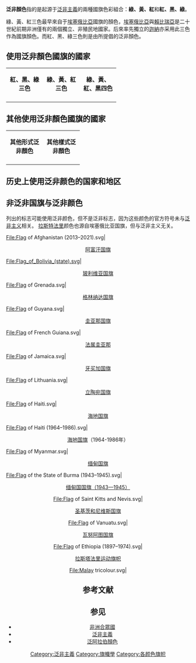 '''泛非顏色'''指的是起源于[[泛非主義|泛非主義]]的兩種國旗色彩組合：'''綠、黃、紅'''和'''紅、黑、綠'''。

綠、黃、紅三色最早來自于[[埃塞俄比亞|埃塞俄比亞]]國旗的顏色，[[埃塞俄比亞|埃塞俄比亞]]與[[賴比瑞亞|賴比瑞亞]]是二十世紀前期非洲僅有的兩個獨立、非殖民地國家。后來率先獨立的[[迦納|迦納]]亦采用此三色作為國旗顏色。而紅、黑、綠三色則是由{{link-en|世界黑人进步协会|Universal Negro Improvement Association and African Communities League}}所提倡的泛非顏色。

{{Gallery
|File:Flag of the UNIA.svg|<center>[[泛非主義|三色旗]]</center>
|File:Flag of Ethiopia (1975–1987).svg|<center>[[埃塞俄比亞國旗|三色旗]]</center>
|File:First proposed flag of Jamaica.svg|<center>[[牙买加国旗|三色旗]]</center>
|File:Flag of the African National Congress.svg|<center>[[非洲人國民大會|三色旗]]</center>
}}

==使用泛非顏色國旗的國家==
{|
|-
| width="20%" align="center" |'''紅、黑、綠三色'''
| width="20%" align="center" |'''綠、黃、紅三色'''
| width="20%" align="center" |'''綠、黃、紅、黑四色'''
|- valign="top"
|
{{Begin flag gallery}}
{{Flag entry|Image=Flag of Malawi.svg|Caption=[[馬拉維國旗|馬拉維國旗]]|NoBorder=true}}
{{Flag entry|Image=Flag of Libya.svg|Caption=[[利比亞國旗|利比亞國旗]]|NoBorder=true}}
{{Flag entry|Image=Flag of Kenya.svg|Caption=[[肯尼亞國旗|肯尼亞國旗]]}}
{{Flag entry|Image=Flag of  South Sudan.svg|Caption=[[南蘇丹國旗|南蘇丹國旗]]}}
{{End flag gallery}}
|
{{Begin flag gallery}}
{{Flag entry|Image=Flag of Cameroon.svg|Caption=[[喀麥隆國旗|喀麥隆國旗]]|NoBorder=true}}
{{Flag entry|Image=Flag of Senegal.svg|Caption=[[塞內加爾國旗|塞內加爾國旗]]|NoBorder=true}}
{{Flag entry|Image=Flag of Guinea.svg|Caption=[[幾內亞國旗|幾內亞國旗]]}}
{{Flag entry|Image=Flag of  Mali.svg|Caption=[[馬里國旗|馬里國旗]]}}
{{Flag entry|Image=Flag of  Burkina Faso.svg|Caption=[[佈基納法索國旗|佈基納法索國旗]]}}
{{Flag entry|Image=Flag of  Congo.svg|Caption=[[剛果共和國國旗|剛果共和國國旗]]}}
{{Flag entry|Image=Flag of  Benin.svg|Caption=[[貝寧國旗|貝寧國旗]]}}
{{Flag entry|Image=Flag of  Mauritania.svg|Caption=[[毛里塔尼亞國旗|毛里塔尼亞國旗]]}}
{{End flag gallery}}
|
{{Begin flag gallery}}
{{Flag entry|Image=Flag of  Ghana.svg|Caption=[[加納國旗|加納國旗]]}}
{{Flag entry|Image=Flag of  Saint Kitts and Nevis.svg|Caption=[[聖基茨和尼維斯國旗|聖基茨和尼維斯國旗]]|NoBorder=true}}
{{Flag entry|Image=Flag of São Tomé and Príncipe.svg|Caption=[[聖多美和普林西比國旗|聖多美和普林西比國旗]]|NoBorder=true}}
{{Flag entry|Image=Flag of  Guinea-Bissau.svg|Caption=[[幾內亞比紹國旗|幾內亞比紹國旗]]}}
{{Flag entry|Image=Flag of  Zimbabwe.svg|Caption=[[津巴布韋國旗|津巴布韋國旗]]}}
{{End flag gallery}}

|}
== 其他使用泛非顏色國旗的國家 ==
{|
|-
| width="20%" align="center" |'''其他形式泛非顏色'''
| width="20%" align="center" |'''其他樣式泛非顏色'''
|- valign="top"
|
{{Begin flag gallery}}
{{Flag entry|Image=Flag of Chad.svg|Caption=[[乍得國旗|乍得國旗]]}}
{{Flag entry|Image=Flag of  Namibia.svg|Caption=[[納米比亞國旗|納米比亞國旗]]}}
{{Flag entry|Image=Flag of Seychelles.svg|Caption=[[塞舌爾國旗|塞舌爾國旗]]}}
{{Flag entry|Image=Flag of  Uganda.svg|Caption=[[烏干達國旗|烏干達國旗]]}}
{{Flag entry|Image=Flag of South Africa.svg|Caption=[[南非國旗|南非國旗]]}}
{{Flag entry|Image=Flag of  Mozambique.svg|Caption=[[莫桑比克國旗|莫桑比克國旗]]}}
{{Flag entry|Image=Flag of Eritrea.svg|Caption=[[厄立特里亞國旗|厄立特里亞國旗]]}}
{{Flag entry|Image=Flag of  Grenada.svg|Caption=[[格林納達國旗|格林納達國旗]]}}
{{Flag entry|Image=Flag of Togo.svg|Caption=[[多哥國旗|多哥國旗]]}}
{{Flag entry|Image=Flag of  Gabon.svg|Caption=[[加蓬國旗|加蓬國旗]]}}
{{End flag gallery}}
|
{{Begin flag gallery}}
{{Flag entry|Image=Flag of  Tanzania.svg|Caption=[[坦桑尼亞國旗|坦桑尼亞國旗]]|NoBorder=true}}
{{Flag entry|Image=Flag of  Zanzibar.svg|Caption=[[桑吉巴國旗|桑吉巴國旗]]|NoBorder=true}}
{{Flag entry|Image=Flag of Central African Republic.svg|Caption=[[中非共和國國旗|中非共和國國旗]]}}
{{Flag entry|Image=Flag of  Angola.svg|Caption=[[安哥拉國旗|安哥拉國旗]]}}
{{Flag entry|Image=Flag of Zambia.svg|Caption=[[讚比亞國旗|讚比亞國旗]]}}
{{Flag entry|Image=Flag of Mauritius.svg|Caption=[[毛里求斯國旗|毛里求斯國旗]]}}
{{Flag entry|Image=Flag of Comoros.svg|Caption=[[科摩羅國旗|科摩羅國旗]]}}
|
{{End flag gallery}}
|}

==历史上使用泛非颜色的国家和地区==
{{flag gallery
|File:Flag of Ashanti.svg|[[阿散蒂王国|阿散蒂王国]]
|File:Flag of Biafra.svg|[[比亚法拉共和国|比亚法拉共和国]]
|File:Flag of the Republic of Benin.svg|[[贝宁共和国|贝宁共和国]]（1967年极短独立）
|File:Flag of Cabinda.svg|[[卡宾达共和国|卡宾达共和国]]（极短独立）
|File:Flag of Cabinda Province.svg|[[卡宾达共和国|卡宾达共和国]]（1975年极短独立）
|File:Flag of Cape Verde (1975-1992).svg|[[佛得角共和国|佛得角共和国]]（1975-1992）
|File:Flag of the People's Republic of Congo.svg|[[刚果人民共和国|刚果人民共和国]]（1970-1991）
|File:Flag of Zaire.svg|[[扎伊尔共和国|扎伊尔共和国]]（1971-1997）
|File:Flag of Ghana (1964-1966).svg|[[加纳共和国|加纳共和国]]（1964—1966）
|File:Flag of Zimbabwe Rhodesia.svg|[[津巴布韦罗德西亚|津巴布韦罗德西亚]]（1979-1980）
|File:Flag of the Union of African States (1958-1961).svg|非洲国家联盟（{{flag|加纳}}、{{flag|几内亚}}）1958-1961
|File:Flag of the Union of African States (1961-1962).svg|非洲国家联盟（{{flag|加纳}}、{{flag|几内亚}}、{{flag|马里}}）1961-1962
|File:Flag of Haiti (1964-1986).svg|[[海地共和国|海地共和国]]（1964-1986）
|File:Flag of Malawi (2010-2012).svg|[[马拉维共和国|马拉维共和国]]（2010-2012）
|File:Flag of Rwanda (1959–1961).svg|[[卢旺达共和国|卢旺达共和国]]<br />1959年-1961年 
|File:Flag of Rwanda (1961–1962).svg|[[卢旺达共和国|卢旺达共和国]]<br />1961年-1962年 
|File:Flag of South Kasai.svg|[[南开赛|南开赛]]
|File:MNLA flag.svg|[[阿扎瓦德独立国|阿扎瓦德独立国]]<br />2012年-2013年 
|File:Flag of Ethiopia (1991-1996).svg|1991-1996 埃塞俄比亚临时政府
|File:Flag of Ethiopia (1996-2009).svg|1996-2009 埃塞俄比亚联邦民主共和国
|File:Flag of Sudan (1956–1970).svg|1956-1970 苏丹共和国
|File:Flag of Cameroon (1961-1975).svg|[[喀麦隆共和国|喀麦隆共和国]]（1961-1975）
|File:Flag of Tanganyika (1961–1964).svg|[[坦噶尼喀|坦噶尼喀]]（1961–1964）
|File:Flag of Zanzibar (January 1964).svg|[[桑给巴尔|桑给巴尔]]（1964）
|File:Flag of Zanzibar (January-April 1964).svg|[[桑给巴尔|桑给巴尔]]（1964）
|File:Flag of Upper Volta.svg|[[上沃尔特共和国|上沃尔特共和国]]<br />1959年－1984年
}}

== 非泛非国旗与泛非颜色==
列出的标志可能使用泛非颜色，但不是泛非标志，因为这些颜色的官方符号未与[[泛非主义|泛非主义]]相关。 [[拉斯特法里|拉斯特法里]]颜色也源自埃塞俄比亚国旗，但与泛非主义无关。
<gallery>
File:Flag of Afghanistan (2013–2021).svg|<center>[[阿富汗国旗|阿富汗国旗]]</center>
File:Flag_of_Bolivia_(state).svg|<center>[[玻利维亚国旗|玻利维亚国旗]]</center>
File:Flag of Grenada.svg|<center>[[格林纳达国旗|格林纳达国旗]]</center>
File:Flag of Guyana.svg|<center>[[圭亚那国旗|圭亚那国旗]]</center>
File:Flag of French Guiana.svg|<center>[[法属圭亚那|法属圭亚那]]</center>
File:Flag of Jamaica.svg|<center>[[牙买加国旗|牙买加国旗]]</center>
File:Flag of Lithuania.svg|<center>[[立陶宛国旗|立陶宛国旗]]</center>
File:Flag of Haiti.svg|<center>[[海地国旗|海地国旗]]</center>
File:Flag of Haiti (1964–1986).svg|<center>[[海地国旗|海地国旗]]（1964-1986年）</center>
File:Flag of Myanmar.svg|<center>[[缅甸国旗|缅甸国旗]]</center>
File:Flag of the State of Burma (1943–1945).svg|<center>[[缅甸国旗|缅甸国国旗（1943—1945）]]<center>
File:Flag of Saint Kitts and Nevis.svg|<center>[[圣基茨和尼维斯国旗|圣基茨和尼维斯国旗]]</center>
File:Flag of Vanuatu.svg|<center>[[瓦努阿图国旗|瓦努阿图国旗]]</center>
File:Flag of Ethiopia (1897–1974).svg|<center>[[拉斯塔法里运动|拉斯塔法里运动旗帜]]</center>
File:Malay tricolour.svg|<center>{{le|马来三色|Malay tricolour}}</center>
</gallery>

== 参考文献 ==
{{Reflist}}

== 参见 ==
{{Portal|紋章及旗幟|非洲}}
* [[非洲合眾國|非洲合眾國]]
* [[泛非主義|泛非主義]]
* [[泛阿拉伯顏色|泛阿拉伯顏色]]

[[Category:泛非主義|Category:泛非主義]]
[[Category:旗幟學|Category:旗幟學]]
[[Category:各颜色旗帜|Category:各颜色旗帜]]
